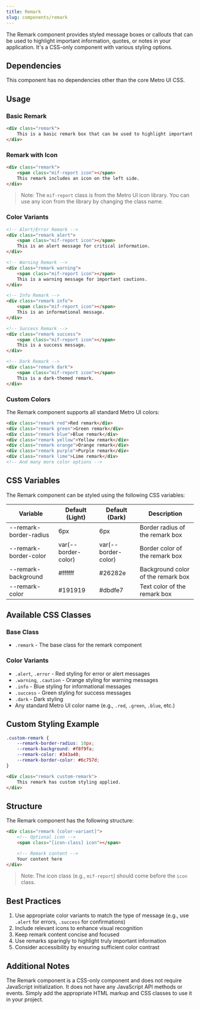 ```yaml
---
title: Remark
slug: components/remark
---
```


The Remark component provides styled message boxes or callouts that can be used to highlight important information, quotes, or notes in your application. It's a CSS-only component with various styling options.

## Dependencies

This component has no dependencies other than the core Metro UI CSS.

## Usage

### Basic Remark

```html
<div class="remark">
    This is a basic remark box that can be used to highlight important information.
</div>
```

### Remark with Icon

```html
<div class="remark">
    <span class="mif-report icon"></span>
    This remark includes an icon on the left side.
</div>
```

> Note: The `mif-report` class is from the Metro UI icon library. You can use any icon from the library by changing the class name.

### Color Variants

```html
<!-- Alert/Error Remark -->
<div class="remark alert">
    <span class="mif-report icon"></span>
    This is an alert message for critical information.
</div>

<!-- Warning Remark -->
<div class="remark warning">
    <span class="mif-report icon"></span>
    This is a warning message for important cautions.
</div>

<!-- Info Remark -->
<div class="remark info">
    <span class="mif-report icon"></span>
    This is an informational message.
</div>

<!-- Success Remark -->
<div class="remark success">
    <span class="mif-report icon"></span>
    This is a success message.
</div>

<!-- Dark Remark -->
<div class="remark dark">
    <span class="mif-report icon"></span>
    This is a dark-themed remark.
</div>
```

### Custom Colors

The Remark component supports all standard Metro UI colors:

```html
<div class="remark red">Red remark</div>
<div class="remark green">Green remark</div>
<div class="remark blue">Blue remark</div>
<div class="remark yellow">Yellow remark</div>
<div class="remark orange">Orange remark</div>
<div class="remark purple">Purple remark</div>
<div class="remark lime">Lime remark</div>
<!-- And many more color options -->
```

## CSS Variables

The Remark component can be styled using the following CSS variables:

| Variable | Default (Light) | Default (Dark) | Description |
| --- | --- | --- | --- |
| --remark-border-radius | 6px | 6px | Border radius of the remark box |
| --remark-border-color | var(--border-color) | var(--border-color) | Border color of the remark box |
| --remark-background | #ffffff | #26282e | Background color of the remark box |
| --remark-color | #191919 | #dbdfe7 | Text color of the remark box |

## Available CSS Classes

### Base Class
- `.remark` - The base class for the remark component

### Color Variants
- `.alert`, `.error` - Red styling for error or alert messages
- `.warning`, `.caution` - Orange styling for warning messages
- `.info` - Blue styling for informational messages
- `.success` - Green styling for success messages
- `.dark` - Dark styling
- Any standard Metro UI color name (e.g., `.red`, `.green`, `.blue`, etc.)

## Custom Styling Example

```css
.custom-remark {
    --remark-border-radius: 10px;
    --remark-background: #f8f9fa;
    --remark-color: #343a40;
    --remark-border-color: #6c757d;
}
```

```html
<div class="remark custom-remark">
    This remark has custom styling applied.
</div>
```

## Structure

The Remark component has the following structure:

```html
<div class="remark [color-variant]">
    <!-- Optional icon -->
    <span class="[icon-class] icon"></span>

    <!-- Remark content -->
    Your content here
</div>
```

> Note: The icon class (e.g., `mif-report`) should come before the `icon` class.

## Best Practices

1. Use appropriate color variants to match the type of message (e.g., use `.alert` for errors, `.success` for confirmations)
2. Include relevant icons to enhance visual recognition
3. Keep remark content concise and focused
4. Use remarks sparingly to highlight truly important information
5. Consider accessibility by ensuring sufficient color contrast

## Additional Notes

The Remark component is a CSS-only component and does not require JavaScript initialization. It does not have any JavaScript API methods or events. Simply add the appropriate HTML markup and CSS classes to use it in your project.
